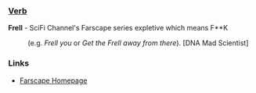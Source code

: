=== [[Verb]] ===
'''Frell''' - SciFi Channel's Farscape series expletive which means F**K
:(e.g. ''Frell you'' or ''Get the Frell away from there''). [DNA Mad Scientist]

=== Links ===
* [http://www.scifi.com/farscape/ Farscape Homepage]